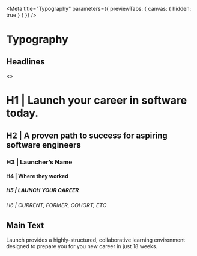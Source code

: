 
<Meta title="Typography" parameters={{ previewTabs: { canvas: { hidden: true } } }} />

# Typography

## Headlines

<Canvas>
  <Story name="Headlines">
    <>
      <h1>H1 | Launch your career in software today.</h1>
      <h2>H2 | A proven path to success for aspiring software engineers</h2>
      <h3>H3 | Launcher’s Name</h3>
      <h4>H4 | Where they worked</h4>
      <h5>H5 | LAUNCH YOUR CAREER</h5>
      <h6>H6 | CURRENT, FORMER, COHORT, ETC</h6>
    </>
  </Story>
</Canvas>

## Main Text

<Canvas>
  <Story name="Paragraph Text">
    <p>
      Launch provides a highly-structured, collaborative learning environment designed to prepare
      you for you new career in just 18 weeks.
    </p>
  </Story>
</Canvas>
